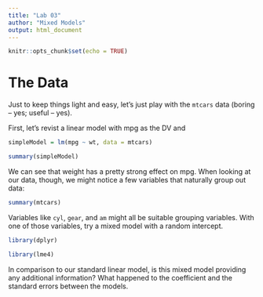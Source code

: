```yaml
---
title: "Lab 03"
author: "Mixed Models"
output: html_document
---
```


```r
knitr::opts_chunk$set(echo = TRUE)
```

# The Data

Just to keep things light and easy, let's just play with the `mtcars` data (boring -- yes; useful -- yes). 

First, let's revist a linear model with mpg as the DV and 

```r
simpleModel = lm(mpg ~ wt, data = mtcars)

summary(simpleModel)
```

We can see that weight has a pretty strong effect on mpg. When looking at our data, though, we might notice a few variables that naturally group out data:

```r
summary(mtcars)
```

Variables like `cyl`, `gear`, and `am` might all be suitable grouping variables. With one of those variables, try a mixed model with a random intercept.

```r
library(dplyr)

library(lme4)
```

In comparison to our standard linear model, is this mixed model providing any additional information? What happened to the coefficient and the standard errors between the models. 